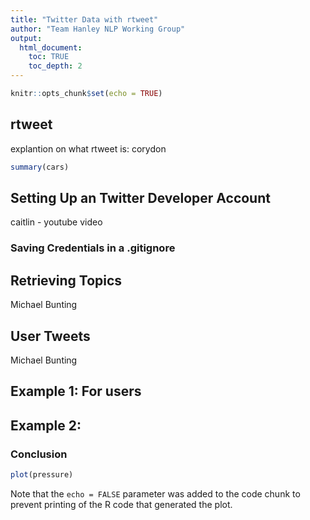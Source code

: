 ```yaml
---
title: "Twitter Data with rtweet"
author: "Team Hanley NLP Working Group"
output:
  html_document:
    toc: TRUE
    toc_depth: 2
---
```


```r
knitr::opts_chunk$set(echo = TRUE)
```

## rtweet

explantion on what rtweet is: corydon

```r
summary(cars)
```

## Setting Up an Twitter Developer Account
caitlin -  youtube video

### Saving Credentials in a .gitignore

## Retrieving Topics

Michael Bunting

## User Tweets

Michael Bunting

## Example 1: For users 

## Example 2:

### Conclusion
```r
plot(pressure)
```

Note that the `echo = FALSE` parameter was added to the code chunk to prevent printing of the R code that generated the plot.
